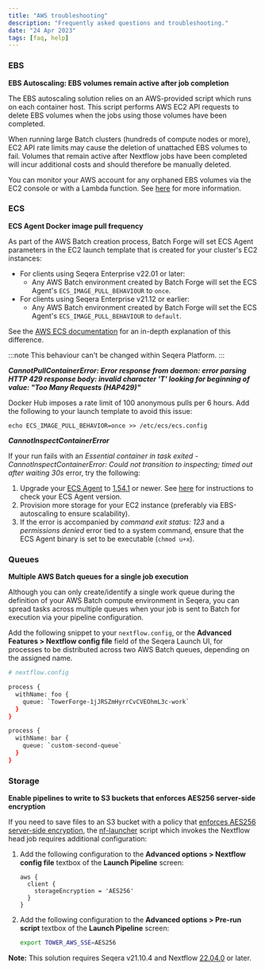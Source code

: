 ```yaml
---
title: "AWS troubleshooting"
description: "Frequently asked questions and troubleshooting."
date: "24 Apr 2023"
tags: [faq, help]
---
```


### EBS

**EBS Autoscaling: EBS volumes remain active after job completion**

The EBS autoscaling solution relies on an AWS-provided script which runs on each container host. This script performs AWS EC2 API requests to delete EBS volumes when the jobs using those volumes have been completed.

When running large Batch clusters (hundreds of compute nodes or more), EC2 API rate limits may cause the deletion of unattached EBS volumes to fail. Volumes that remain active after Nextflow jobs have been completed will incur additional costs and should therefore be manually deleted.

You can monitor your AWS account for any orphaned EBS volumes via the EC2 console or with a Lambda function. See [here](https://aws.amazon.com/blogs/mt/controlling-your-aws-costs-by-deleting-unused-amazon-ebs-volumes/) for more information.

### ECS

**ECS Agent Docker image pull frequency**

As part of the AWS Batch creation process, Batch Forge will set ECS Agent parameters in the EC2 launch template that is created for your cluster's EC2 instances:

- For clients using Seqera Enterprise v22.01 or later:
  - Any AWS Batch environment created by Batch Forge will set the ECS Agent's `ECS_IMAGE_PULL_BEHAVIOUR` to `once`.
- For clients using Seqera Enterprise v21.12 or earlier:
  - Any AWS Batch environment created by Batch Forge will set the ECS Agent's `ECS_IMAGE_PULL_BEHAVIOUR` to `default`.

See the [AWS ECS documentation](https://docs.aws.amazon.com/AmazonECS/latest/developerguide/ecs-agent-config.html) for an in-depth explanation of this difference.

:::note
This behaviour can't be changed within Seqera Platform.
:::

**_CannotPullContainerError: Error response from daemon: error parsing HTTP 429 response body: invalid character 'T' looking for beginning of value: "Too Many Requests (HAP429)"_**

Docker Hub imposes a rate limit of 100 anonymous pulls per 6 hours. Add the following to your launch template to avoid this issue:

`echo ECS_IMAGE_PULL_BEHAVIOR=once >> /etc/ecs/ecs.config`

**_CannotInspectContainerError_**

If your run fails with an _Essential container in task exited - CannotInspectContainerError: Could not transition to inspecting; timed out after waiting 30s_ error, try the following:

1. Upgrade your [ECS Agent](https://github.com/aws/amazon-ecs-agent/releases) to [1.54.1](https://github.com/aws/amazon-ecs-agent/pull/2940) or newer. See [here](https://www.trendmicro.com/cloudoneconformity/knowledge-base/aws/ECS/latest-agent-version.html) for instructions to check your ECS Agent version.
2. Provision more storage for your EC2 instance (preferably via EBS-autoscaling to ensure scalability).
3. If the error is accompanied by _command exit status: 123_ and a _permissions denied_ error tied to a system command, ensure that the ECS Agent binary is set to be executable (`chmod u+x`).

### Queues

**Multiple AWS Batch queues for a single job execution**

Although you can only create/identify a single work queue during the definition of your AWS Batch compute environment in Seqera, you can spread tasks across multiple queues when your job is sent to Batch for execution via your pipeline configuration.

Add the following snippet to your `nextflow.config`, or the **Advanced Features > Nextflow config file** field of the Seqera Launch UI, for processes to be distributed across two AWS Batch queues, depending on the assigned name.

```bash
# nextflow.config

process {
  withName: foo {
    queue: `TowerForge-1jJRSZmHyrrCvCVEOhmL3c-work`
  }
}

process {
  withName: bar {
    queue: `custom-second-queue`
  }
}
```

### Storage

**Enable pipelines to write to S3 buckets that enforces AES256 server-side encryption**

If you need to save files to an S3 bucket with a policy that [enforces AES256 server-side encryption](https://docs.aws.amazon.com/AmazonS3/latest/userguide/UsingServerSideEncryption.html), the [nf-launcher](https://quay.io/repository/seqeralabs/nf-launcher?tab=tags) script which invokes the Nextflow head job requires additional configuration:

1. Add the following configuration to the **Advanced options > Nextflow config file** textbox of the **Launch Pipeline** screen:

   ```
   aws {
     client {
       storageEncryption = 'AES256'
     }
   }
   ```

2. Add the following configuration to the **Advanced options > Pre-run script** textbox of the **Launch Pipeline** screen:

   ```bash
   export TOWER_AWS_SSE=AES256
   ```

**Note:** This solution requires Seqera v21.10.4 and Nextflow [22.04.0](https://github.com/nextflow-io/nextflow/releases/tag/v22.04.0) or later.